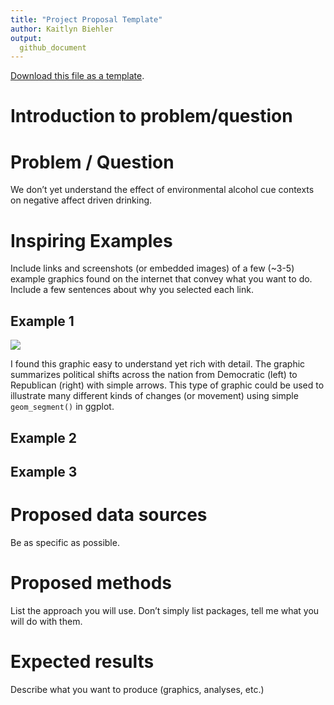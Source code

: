 ```yaml
---
title: "Project Proposal Template"
author: Kaitlyn Biehler
output: 
  github_document
---
```


[<i class="fa fa-file-code-o fa-1x" aria-hidden="true"></i> Download this file as a template ](http://adamwilson.us/SpatialDataScience/scripts/Project_ProposalTemplate.Rmd).

# Introduction to problem/question
 
  
# Problem / Question
We don't yet understand the effect of environmental alcohol cue contexts on negative affect driven drinking.

# Inspiring Examples

Include links and screenshots (or embedded images) of a few (~3-5) example graphics found on the internet that convey what you want to do.  Include a few sentences about why you selected each link.

## Example 1
![](https://theoreticalecology.files.wordpress.com/2012/05/6307925837_5074118a44_b.jpg)

I found this graphic easy to understand yet rich with detail.  The graphic summarizes political shifts across the nation from Democratic (left) to Republican (right) with simple arrows.  This type of graphic could be used to illustrate many different kinds of changes (or movement) using simple `geom_segment()` in ggplot.

## Example 2

## Example 3


# Proposed data sources

Be as specific as possible.

# Proposed methods

List the approach you will use. Don't simply list packages, tell me what you will do with them.

# Expected results

Describe what you want to produce (graphics, analyses, etc.)
